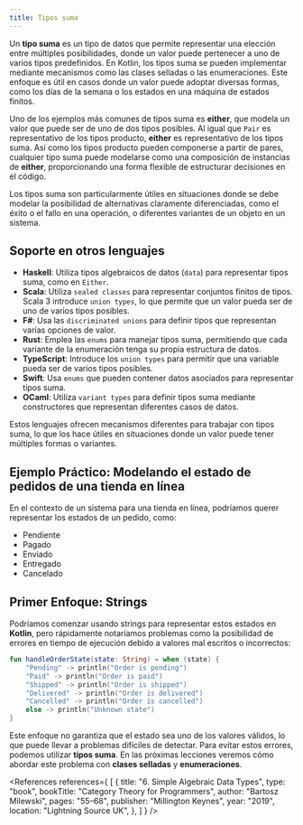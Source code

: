 ```yaml
---
title: Tipos suma
---
```


<ReadingTime/>

Un **tipo suma** es un tipo de datos que permite representar una elección entre múltiples posibilidades, donde un valor puede pertenecer a uno de varios tipos predefinidos. En Kotlin, los tipos suma se pueden implementar mediante mecanismos como las clases selladas o las enumeraciones. Este enfoque es útil en casos donde un valor puede adoptar diversas formas, como los días de la semana o los estados en una máquina de estados finitos.

Uno de los ejemplos más comunes de tipos suma es **either**, que modela un valor que puede ser de uno de dos tipos posibles. Al igual que `Pair` es representativo de los tipos producto, **either** es representativo de los tipos suma. Así como los tipos producto pueden componerse a partir de pares, cualquier tipo suma puede modelarse como una composición de instancias de **either**, proporcionando una forma flexible de estructurar decisiones en el código.

Los tipos suma son particularmente útiles en situaciones donde se debe modelar la posibilidad de alternativas claramente diferenciadas, como el éxito o el fallo en una operación, o diferentes variantes de un objeto en un sistema.

## Soporte en otros lenguajes

- **Haskell**: Utiliza tipos algebraicos de datos (`data`) para representar tipos suma, como en `Either`.
- **Scala**: Utiliza `sealed classes` para representar conjuntos finitos de tipos. Scala 3 introduce `union types`, lo que permite que un valor pueda ser de uno de varios tipos posibles.
- **F#**: Usa las `discriminated unions` para definir tipos que representan varias opciones de valor.
- **Rust**: Emplea las `enums` para manejar tipos suma, permitiendo que cada variante de la enumeración tenga su propia estructura de datos.
- **TypeScript**: Introduce los `union types` para permitir que una variable pueda ser de varios tipos posibles.
- **Swift**: Usa `enums` que pueden contener datos asociados para representar tipos suma.
- **OCaml**: Utiliza `variant types` para definir tipos suma mediante constructores que representan diferentes casos de datos.

Estos lenguajes ofrecen mecanismos diferentes para trabajar con tipos suma, lo que los hace útiles en situaciones donde un valor puede tener múltiples formas o variantes.

## Ejemplo Práctico: Modelando el estado de pedidos de una tienda en línea

En el contexto de un sistema para una tienda en línea, podríamos querer representar los estados de un pedido, como:

- Pendiente
- Pagado
- Enviado
- Entregado
- Cancelado

## Primer Enfoque: Strings

Podríamos comenzar usando strings para representar estos estados en **Kotlin**, pero rápidamente notaríamos problemas como la posibilidad de errores en tiempo de ejecución debido a valores mal escritos o incorrectos:

```kotlin
fun handleOrderState(state: String) = when (state) {
    "Pending" -> println("Order is pending")
    "Paid" -> println("Order is paid")
    "Shipped" -> println("Order is shipped")
    "Delivered" -> println("Order is delivered")
    "Cancelled" -> println("Order is cancelled")
    else -> println("Unknown state")
}
```

Este enfoque no garantiza que el estado sea uno de los valores válidos, lo que puede llevar a problemas difíciles de detectar. Para evitar estos errores, podemos utilizar **tipos suma**. En las próximas lecciones veremos cómo abordar este problema con **clases selladas** y **enumeraciones**.

<References references={
    [
        {
            title: "6. Simple Algebraic Data Types",
            type: "book",
            bookTitle: "Category Theory for Programmers",
            author: "Bartosz Milewski",
            pages: "55–68",
            publisher: "Millington Keynes",
            year: "2019",
            location: "Lightning Source UK",
        },
    ]
} />
